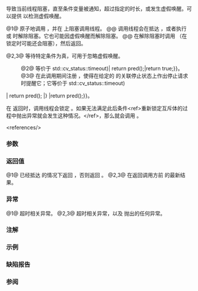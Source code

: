 {{cpp/thread/condition_variable_any/title|wait_until}}
{{cpp/thread/condition_variable_any/navbar}}

{{dcl begin}}
{{dcl|num=1|since=c++11|
template&lt; class Lock, class Clock, class Duration &gt;
std::cv_status
    wait_until( Lock&amp; lock,
                const std::chrono::time_point&lt;Clock, Duration&gt;&amp; abs_time );
}}
{{dcl|num=2|since=c++11|
template&lt; class Lock, class Clock, class Duration, class Predicate &gt;
bool wait_until( Lock&amp; lock,
                 const std::chrono::time_point&lt;Clock, Duration&gt;&amp; abs_time,
                 Predicate pred );
}}
{{dcl|num=3|since=c++20|
template&lt; class Lock, class Clock, class Duration, class Predicate &gt;
bool wait_until( Lock&amp; lock, std::stop_token stoken,
                 const std::chrono::time_point&lt;Clock, Duration&gt;&amp; abs_time,
                 Predicate pred );
}}
{{dcl end}}

{{tt|wait_until}} 导致当前线程阻塞，直至条件变量被通知，超过指定的时长，或发生虚假唤醒。可以提供 {{c|pred}} 以检测虚假唤醒。

@1@ 原子地调用 {{c|lock.unlock()}}，并在 {{c|*this}} 上阻塞调用线程。
@@ 调用线程会在抵达 {{c|abs_time}}，或者执行 {{lc|notify_all()}} 或 {{lc|notify_one()}} 时解除阻塞。它也可能因虚假唤醒而解除阻塞。
@@ 在解除阻塞时调用 {{c|lock.lock()}}（在锁定时可能还会阻塞），然后返回。

@2,3@ 等待特定条件为真，可用于忽略虚假唤醒。
:@2@ 等价于 {{c multi|while (!pred())|    if (wait_until(lock, abs_time) {{==}} std::cv_status::timeout)|        return pred();|return true;}}。
:@3@ 在此调用期间注册 {{c|*this}}，使得在给定的 {{c|stoken}} 的关联停止状态上作出停止请求时提醒它；它等价于 {{c multi|while (!stoken.stop_requested())
|{
|    if (pred())
|        return true;
|    if (wait_until(lock, abs_time) {{==}} std::cv_status::timeout)
|        return pred();
|}
|return pred();}}。

在 {{tt|wait_until}} 返回时，调用线程会锁定 {{c|lock}}。如果无法满足此后条件&lt;ref&gt;重新锁定互斥体的过程中抛出异常就会发生这种情况。&lt;/ref&gt;，那么就会调用 {{lc|std::terminate}}。

&lt;references/&gt;

===参数===
{{par begin}}
{{par|lock|必须已经由调用线程锁定的锁}}
{{par|stoken|用于注册中断的停止令牌}}
{{par|abs_time|等待截止的时间点}}
{{par|pred|检查是否可以完成等待的谓词}}
{{par hreq}}
{{par req named|Lock|BasicLockable}}
{{par req named|Predicate|FunctionObject}}
{{par req|{{c|pred()}} 必须为合法的表达式，且其类型与值类别必须符合{{named req|BooleanTestable}}要求。}}
{{par end}}

===返回值===
@1@ 已经抵达 {{c|abs_time}} 的情况下返回 {{c|std::cv_status::timeout}}，否则返回 {{c|std::cv_status::no_timeout}}。
@2,3@ 在返回调用方前 {{c|pred()}} 的最新结果。

===异常===
@1@ 超时相关异常。
@2,3@ 超时相关异常，以及 {{c|pred}} 抛出的任何异常。

===注解===
{{cpp/thread/wait until clock note|cv|param=abs_time}}

{{cpp/thread/condition_variable/single_total_order_note}}

===示例===
{{include|cpp/thread/condition_variable/example1|condition_variable_any}}

===缺陷报告===
{{dr list begin}}
{{dr list item|wg=lwg|dr=2093|std=C++11|before=说明中缺失了超时相关异常|after=提及这些异常}}
{{dr list item|wg=lwg|dr=2114|paper=P2167R3|std=C++11|before=到 {{c/core|bool}} 的可转换性过于弱而无法反映实现的期待|after=加强要求}}
{{dr list item|wg=lwg|dr=2135|std=C++11|before=在 {{c|lock.lock()}} 抛出异常时的行为不明确|after=此时会调用 {{lc|std::terminate}}}}
{{dr list end}}

===参阅===
{{dsc begin}}
{{dsc inc|cpp/thread/condition_variable/dsc wait|condition_variable_any}}
{{dsc inc|cpp/thread/condition_variable/dsc wait_for|condition_variable_any}}
{{dsc end}}

{{langlinks|de|en|es|fr|it|ja|pt|ru}}